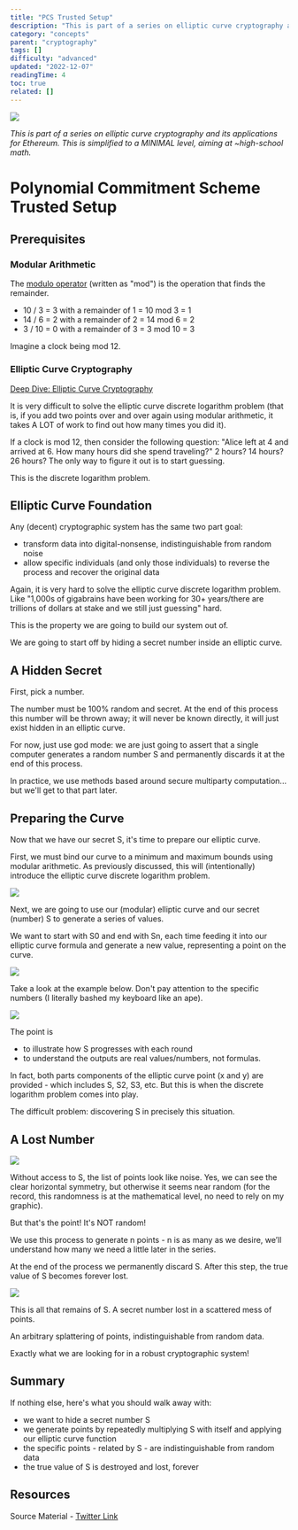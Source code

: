 ```yaml
---
title: "PCS Trusted Setup"
description: "This is part of a series on elliptic curve cryptography and its applications for Ethereum."
category: "concepts"
parent: "cryptography"
tags: []
difficulty: "advanced"
updated: "2022-12-07"
readingTime: 4
toc: true
related: []
---
```


![](/images/pcs-trusted-setup-1.jpeg)

*This is part of a series on elliptic curve cryptography and its applications for Ethereum. This is simplified to a MINIMAL level, aiming at ~high-school math.*

# Polynomial Commitment Scheme Trusted Setup

## Prerequisites

### Modular Arithmetic 

The [modulo operator](https://en.wikipedia.org/wiki/Modular_arithmetic) (written as "mod") is the operation that finds the remainder. 

*   10 / 3 = 3 with a remainder of 1 = 10 mod 3 = 1
*   14 / 6 = 2 with a remainder of 2 = 14 mod 6 = 2
*   3 / 10 = 0 with a remainder of 3 = 3 mod 10 = 3

Imagine a clock being mod 12.

### Elliptic Curve Cryptography

[Deep Dive: Elliptic Curve Cryptography](/concepts/elliptic-curve-cryptography)

It is very difficult to solve the elliptic curve discrete logarithm problem (that is, if you add two points over and over again using modular arithmetic, it takes A LOT of work to find out how many times you did it).

If a clock is mod 12, then consider the following question: "Alice left at 4 and arrived at 6. How many hours did she spend traveling?" 2 hours? 14 hours? 26 hours? The only way to figure it out is to start guessing. 

This is the discrete logarithm problem.

## Elliptic Curve Foundation

Any (decent) cryptographic system has the same two part goal: 

*   transform data into digital-nonsense, indistinguishable from random noise
*   allow specific individuals (and only those individuals) to reverse the process and recover the original data

Again, it is very hard to solve the elliptic curve discrete logarithm problem. Like "1,000s of gigabrains have been working for 30+ years/there are trillions of dollars at stake and we still just guessing" hard.

This is the property we are going to build our system out of.

We are going to start off by hiding a secret number inside an elliptic curve. 

## A Hidden Secret

First, pick a number.

The number must be 100% random and secret. At the end of this process this number will be thrown away; it will never be known directly, it will just exist hidden in an elliptic curve.

For now, just use god mode: we are just going to assert that a single computer generates a random number S and permanently discards it at the end of this process. 

In practice, we use methods based around secure multiparty computation... but we'll get to that part later.

## Preparing the Curve

Now that we have our secret S, it's time to prepare our elliptic curve. 

First, we must bind our curve to a minimum and maximum bounds using modular arithmetic. As previously discussed, this will (intentionally) introduce the elliptic curve discrete logarithm problem.

![](/images/pcs-trusted-setup-2.jpeg)

Next, we are going to use our (modular) elliptic curve and our secret (number) S to generate a series of values. 

We want to start with S0 and end with Sn, each time feeding it into our elliptic curve formula and generate a new value, representing a point on the curve.

![](/images/pcs-trusted-setup-3.jpeg)

Take a look at the example below. Don't pay attention to the specific numbers (I literally bashed my keyboard like an ape). 

![](/images/pcs-trusted-setup-4.jpeg)

The point is 

*   to illustrate how S progresses with each round
*   to understand the outputs are real values/numbers, not formulas.

In fact, both parts components of the elliptic curve point (x and y) are provided - which includes S, S2, S3, etc. But this is when the discrete logarithm problem comes into play. 

The difficult problem: discovering S in precisely this situation.

## A Lost Number

![](/images/pcs-trusted-setup-5.jpeg)

Without access to S, the list of points look like noise. Yes, we can see the clear horizontal symmetry, but otherwise it seems near random (for the record, this randomness is at the mathematical level, no need to rely on my graphic). 

But that's the point! It's NOT random!

We use this process to generate n points - n is as many as we desire, we’ll understand how many we need a little later in the series. 

At the end of the process we permanently discard S. After this step, the true value of S becomes forever lost.

![](/images/pcs-trusted-setup-6.jpeg)

This is all that remains of S. A secret number lost in a scattered mess of points. 

An arbitrary splattering of points, indistinguishable from random data. 

Exactly what we are looking for in a robust cryptographic system!

## Summary

If nothing else, here's what you should walk away with:

*   we want to hide a secret number S
*   we generate points by repeatedly multiplying S with itself and applying our elliptic curve function
*   the specific points - related by S - are indistinguishable from random data
*   the true value of S is destroyed and lost, forever

## Resources

Source Material - [Twitter Link](https://twitter.com/logarithmicrex/status/1581864402076151809)

